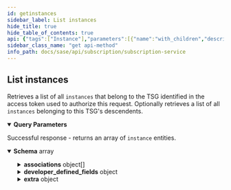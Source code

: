 ```yaml
---
id: getinstances
sidebar_label: List instances
hide_title: true
hide_table_of_contents: true
api: {"tags":["Instance"],"parameters":[{"name":"with_children","description":"This parameter with any value causes this request to also\nreturn `instances` belonging to descendent TSGs.\nIf this parameter is not used, then this API returns \n`instances` for just the TSG identified in the access token\nused to authorize this request.\n","schema":{"type":"string","enum":["true","false"]},"in":"query","required":false}],"security":[{"Bearer":[]}],"responses":{"200":{"content":{"application/json":{"schema":{"type":"array","items":{"title":"Root Type for instance","description":"","type":"object","properties":{"instance_id":{"type":"string"},"tsg_id":{"type":"string"},"app_id":{"type":"string"},"region":{"type":"string"},"created_by":{"type":"string"},"serial_number":{"type":"string"},"sku":{"type":"string"},"auth_code":{"type":"string"},"associations":{"type":"array","items":{"type":"object","properties":{"app_id":{"type":"string"},"tenant_id":{"type":"string"},"region":{"type":"string"},"serial_number":{"type":"string"}}}},"url":{"type":"string"},"tenant_instance_name":{"type":"string"},"developer_defined_fields":{"type":"object","properties":{"name1":{"type":"string"},"name2":{"type":"string"}}},"description":{"type":"string"},"provisioning_message":{"type":"string"},"provisioning_status":{"type":"string"},"status":{"type":"string"},"message":{"type":"string"},"extra":{"type":"object","properties":{"purchased_size":{"format":"int32","type":"integer"},"wildfire_api_key":{"type":"string"},"app_display_name":{"type":"string"},"data_size":{"format":"int32","type":"integer"},"license_status":{"type":"string"},"channel_platform":{"type":"string"},"sales_account_name":{"type":"string"},"sales_account_id":{"type":"string"},"use_pubsub":{"type":"boolean"},"is_trial":{"type":"boolean"},"entitlement_group_id":{"type":"string"},"any_extra_field":{"type":"string"}}},"license_quota_id":{"description":"","type":"string"}},"example":{"instance_id":"D68FKGiM0V4NEbJbIfWHh","tsg_id":"jXe6iXutrmINurbNrjVun","app_id":"logging_service","region":"americas","created_by":"user@company.com","serial_number":"55667788","sku":"LGS1T","auth_code":"I886699","associations":[{"app_id":"prisma_access","instance_id":"1122334455","region":"americas","serial_number":"5566778899"}],"url":"https://mylgs.logging-service.paloaltonetworks.com","tenant_instance_name":"My CDL US","support_account_name":"Pepsi","developer_defined_fields":{"name1":"value1","name2":"value2"},"description":"This is an instance for demo","provisioning_message":"Recepter provisioning faild","provisioning_status":"complete","status":"running","message":"Temporarily unavailable","extra":{"purchased_size":1,"wildfire_api_key":"fd995d5eb7c6d1ee0b97b9e0004dc5c815373312b1b579e4993d652b789776c6","app_display_name":"Cortex Data Lake","data_size":10,"license_status":"ACTIVE","channel_platform":"INTERNAL","sales_account_name":"Palo Alto Networks","sales_account_id":"0011000000oKIiiAAA","use_pubsub":true,"is_trial":true,"entitlement_group_id":"0472e9ce-9c19-460f-a938-45b0165410fb","any_extra_field":"any extra value"}}}}}},"description":"Successful response - returns an array of `instance` entities."}},"operationId":"getinstances","description":"Retrieves a list of all `instances` that belong to the \nTSG identified in the access token used to authorize this request.\nOptionally retrieves a list of all `instances` belonging to\nthis TSG's descendents.\n","method":"get","path":"/subscription/v1/instances","servers":[{"url":"https://api.sase.paloaltonetworks.com"}],"securitySchemes":{"Bearer":{"type":"http","scheme":"bearer"}},"info":{"title":"Subscription Service","description":"Manages subscriptions.","version":"1.0","contact":{}},"postman":{"name":"List instances","description":{"content":"Retrieves a list of all `instances` that belong to the \nTSG identified in the access token used to authorize this request.\nOptionally retrieves a list of all `instances` belonging to\nthis TSG's descendents.\n","type":"text/plain"},"url":{"path":["subscription","v1","instances"],"host":["{{baseUrl}}"],"query":[{"disabled":false,"description":{"content":"This parameter with any value causes this request to also\nreturn `instances` belonging to descendent TSGs.\nIf this parameter is not used, then this API returns \n`instances` for just the TSG identified in the access token\nused to authorize this request.\n","type":"text/plain"},"key":"with_children","value":""}],"variable":[]},"header":[{"key":"Accept","value":"application/json"}],"method":"GET","auth":{"type":"bearer","bearer":[{"type":"any","value":"<Bearer Token>","key":"token"}]}}}
sidebar_class_name: "get api-method"
info_path: docs/sase/api/subscription/subscription-service
---
```



## List instances



Retrieves a list of all `instances` that belong to the 
TSG identified in the access token used to authorize this request.
Optionally retrieves a list of all `instances` belonging to
this TSG&#39;s descendents.


<details style={{"marginBottom":"1rem"}} data-collapsed={false} open={true}><summary style={{}}><strong>Query Parameters</strong></summary><div><ul><ParamsItem className={"paramsItem"} param={{"name":"with_children","description":"This parameter with any value causes this request to also\nreturn `instances` belonging to descendent TSGs.\nIf this parameter is not used, then this API returns \n`instances` for just the TSG identified in the access token\nused to authorize this request.\n","schema":{"type":"string","enum":["true","false"]},"in":"query","required":false}}></ParamsItem></ul></div></details><div><ApiTabs><TabItem label={"200"} value={"200"}><div>

Successful response - returns an array of `instance` entities.

</div><div><details style={{}} data-collapsed={false} open={true}><summary style={{"textAlign":"left"}}><strong>Schema</strong><span style={{"opacity":"0.6"}}> array</span></summary><div style={{"textAlign":"left","marginLeft":"1rem"}}></div><ul style={{"marginLeft":"1rem"}}><SchemaItem collapsible={false} name={"instance_id"} required={false} schemaDescription={undefined} schemaName={"string"} qualifierMessage={undefined}></SchemaItem><SchemaItem collapsible={false} name={"tsg_id"} required={false} schemaDescription={undefined} schemaName={"string"} qualifierMessage={undefined}></SchemaItem><SchemaItem collapsible={false} name={"app_id"} required={false} schemaDescription={undefined} schemaName={"string"} qualifierMessage={undefined}></SchemaItem><SchemaItem collapsible={false} name={"region"} required={false} schemaDescription={undefined} schemaName={"string"} qualifierMessage={undefined}></SchemaItem><SchemaItem collapsible={false} name={"created_by"} required={false} schemaDescription={undefined} schemaName={"string"} qualifierMessage={undefined}></SchemaItem><SchemaItem collapsible={false} name={"serial_number"} required={false} schemaDescription={undefined} schemaName={"string"} qualifierMessage={undefined}></SchemaItem><SchemaItem collapsible={false} name={"sku"} required={false} schemaDescription={undefined} schemaName={"string"} qualifierMessage={undefined}></SchemaItem><SchemaItem collapsible={false} name={"auth_code"} required={false} schemaDescription={undefined} schemaName={"string"} qualifierMessage={undefined}></SchemaItem><SchemaItem collapsible={true} className={"schemaItem"}><details style={{}}><summary style={{}}><strong>associations</strong><span style={{"opacity":"0.6"}}> object[]</span></summary><div style={{"marginLeft":"1rem"}}><SchemaItem collapsible={false} name={"app_id"} required={false} schemaDescription={undefined} schemaName={"string"} qualifierMessage={undefined}></SchemaItem><SchemaItem collapsible={false} name={"tenant_id"} required={false} schemaDescription={undefined} schemaName={"string"} qualifierMessage={undefined}></SchemaItem><SchemaItem collapsible={false} name={"region"} required={false} schemaDescription={undefined} schemaName={"string"} qualifierMessage={undefined}></SchemaItem><SchemaItem collapsible={false} name={"serial_number"} required={false} schemaDescription={undefined} schemaName={"string"} qualifierMessage={undefined}></SchemaItem></div></details></SchemaItem><SchemaItem collapsible={false} name={"url"} required={false} schemaDescription={undefined} schemaName={"string"} qualifierMessage={undefined}></SchemaItem><SchemaItem collapsible={false} name={"tenant_instance_name"} required={false} schemaDescription={undefined} schemaName={"string"} qualifierMessage={undefined}></SchemaItem><SchemaItem collapsible={true} className={"schemaItem"}><details style={{}}><summary style={{}}><strong>developer_defined_fields</strong><span style={{"opacity":"0.6"}}> object</span></summary><div style={{"marginLeft":"1rem"}}><SchemaItem collapsible={false} name={"name1"} required={false} schemaDescription={undefined} schemaName={"string"} qualifierMessage={undefined}></SchemaItem><SchemaItem collapsible={false} name={"name2"} required={false} schemaDescription={undefined} schemaName={"string"} qualifierMessage={undefined}></SchemaItem></div></details></SchemaItem><SchemaItem collapsible={false} name={"description"} required={false} schemaDescription={undefined} schemaName={"string"} qualifierMessage={undefined}></SchemaItem><SchemaItem collapsible={false} name={"provisioning_message"} required={false} schemaDescription={undefined} schemaName={"string"} qualifierMessage={undefined}></SchemaItem><SchemaItem collapsible={false} name={"provisioning_status"} required={false} schemaDescription={undefined} schemaName={"string"} qualifierMessage={undefined}></SchemaItem><SchemaItem collapsible={false} name={"status"} required={false} schemaDescription={undefined} schemaName={"string"} qualifierMessage={undefined}></SchemaItem><SchemaItem collapsible={false} name={"message"} required={false} schemaDescription={undefined} schemaName={"string"} qualifierMessage={undefined}></SchemaItem><SchemaItem collapsible={true} className={"schemaItem"}><details style={{}}><summary style={{}}><strong>extra</strong><span style={{"opacity":"0.6"}}> object</span></summary><div style={{"marginLeft":"1rem"}}><SchemaItem collapsible={false} name={"purchased_size"} required={false} schemaDescription={undefined} schemaName={"int32"} qualifierMessage={undefined}></SchemaItem><SchemaItem collapsible={false} name={"wildfire_api_key"} required={false} schemaDescription={undefined} schemaName={"string"} qualifierMessage={undefined}></SchemaItem><SchemaItem collapsible={false} name={"app_display_name"} required={false} schemaDescription={undefined} schemaName={"string"} qualifierMessage={undefined}></SchemaItem><SchemaItem collapsible={false} name={"data_size"} required={false} schemaDescription={undefined} schemaName={"int32"} qualifierMessage={undefined}></SchemaItem><SchemaItem collapsible={false} name={"license_status"} required={false} schemaDescription={undefined} schemaName={"string"} qualifierMessage={undefined}></SchemaItem><SchemaItem collapsible={false} name={"channel_platform"} required={false} schemaDescription={undefined} schemaName={"string"} qualifierMessage={undefined}></SchemaItem><SchemaItem collapsible={false} name={"sales_account_name"} required={false} schemaDescription={undefined} schemaName={"string"} qualifierMessage={undefined}></SchemaItem><SchemaItem collapsible={false} name={"sales_account_id"} required={false} schemaDescription={undefined} schemaName={"string"} qualifierMessage={undefined}></SchemaItem><SchemaItem collapsible={false} name={"use_pubsub"} required={false} schemaDescription={undefined} schemaName={"boolean"} qualifierMessage={undefined}></SchemaItem><SchemaItem collapsible={false} name={"is_trial"} required={false} schemaDescription={undefined} schemaName={"boolean"} qualifierMessage={undefined}></SchemaItem><SchemaItem collapsible={false} name={"entitlement_group_id"} required={false} schemaDescription={undefined} schemaName={"string"} qualifierMessage={undefined}></SchemaItem><SchemaItem collapsible={false} name={"any_extra_field"} required={false} schemaDescription={undefined} schemaName={"string"} qualifierMessage={undefined}></SchemaItem></div></details></SchemaItem><SchemaItem collapsible={false} name={"license_quota_id"} required={false} schemaDescription={""} schemaName={"string"} qualifierMessage={undefined}></SchemaItem></ul></details></div></TabItem></ApiTabs></div>
      